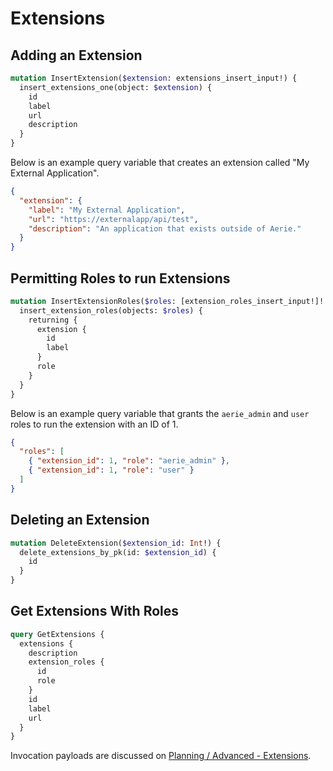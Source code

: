 # Extensions

## Adding an Extension

```graphql
mutation InsertExtension($extension: extensions_insert_input!) {
  insert_extensions_one(object: $extension) {
    id
    label
    url
    description
  }
}
```

Below is an example query variable that creates an extension called "My External Application".

```json
{
  "extension": {
    "label": "My External Application",
    "url": "https://externalapp/api/test",
    "description": "An application that exists outside of Aerie."
  }
}
```

## Permitting Roles to run Extensions

```graphql
mutation InsertExtensionRoles($roles: [extension_roles_insert_input!]! ) {
  insert_extension_roles(objects: $roles) {
    returning {
      extension {
        id
        label
      }
      role
    }
  }
}
```

Below is an example query variable that grants the `aerie_admin` and `user` roles to run the extension with an ID of 1.

```json
{
  "roles": [
    { "extension_id": 1, "role": "aerie_admin" },
    { "extension_id": 1, "role": "user" }
  ]
}
```

## Deleting an Extension

```graphql
mutation DeleteExtension($extension_id: Int!) {
  delete_extensions_by_pk(id: $extension_id) {
    id
  }
}
```

## Get Extensions With Roles

```graphql
query GetExtensions {
  extensions {
    description
    extension_roles {
      id
      role
    }
    id
    label
    url
  }
}
```

Invocation payloads are discussed on [Planning / Advanced - Extensions](/planning/examples/advanced-extensions).
